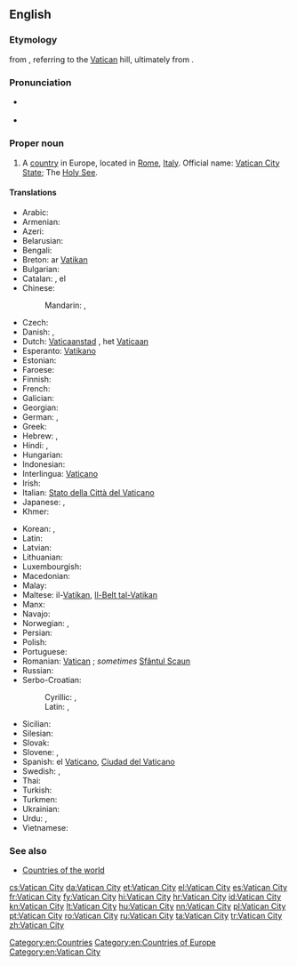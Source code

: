 ==English==
{{wikipedia}}

===Etymology===
{{etyl|it|en}} {{term|Città del Vaticano||Vatican City|lang=it}} from {{etyl|la|en}} {{term|Civitas Vaticana||Vatican City|lang=la}}, referring to the [[Vatican]] hill, ultimately from {{etyl|la|en}} {{term|vaticinari||to prophesy|lang=la}}.

===Pronunciation===
* {{a|UK|US}} {{IPA|/ˈvæ.tɪ.kən ˈsɪt.i/}}
* {{audio|en-us-Vatican City.ogg|Audio (US)}}

===Proper noun===
{{en-proper noun|head=[[Vatican]] [[city|City]]}}

# A [[country]] in Europe, located in [[Rome]], [[Italy]]. Official name: [[Vatican City State]]; The [[Holy See]].

====Translations====
{{trans-top|State of the Vatican City}}
* Arabic: {{t-|ar|الفاتيكان|m|tr=al-fatikaan}}
* Armenian: {{t-|hy|Վատիկան|tr=Vatikan}}
* Azeri: {{t+|az|Vatikan}}
* Belarusian: {{t-|be|Ватыкан|m|tr=Vatykán}}
* Bengali: {{t-|bn|ভ্যাটিকান সিটি}}
* Breton: ar [[Vatikan]]
* Bulgarian: {{t+|bg|Ватикана|f|tr=Vatikána}}
* Catalan: {{t+|ca|Ciutat del Vaticà|f}}, el {{t+|ca|Vaticà|m}}
* Chinese:
*: Mandarin: {{t-|cmn|梵蒂岡|sc=Hani}}, {{t-|cmn|梵蒂冈|m|tr=Fàndìgāng|sc=Hani}}
* Czech: {{t+|cs|Vatikán|m}}
* Danish: {{t-|da|Vatikanstaten}}, {{t-|da|Vatikanet}}
* Dutch: [[Vaticaanstad]] {{f}}, het [[Vaticaan]] {{n}}
* Esperanto: [[Vatikano]]
* Estonian: {{t+|et|Vatikan}}
* Faroese: {{t-|fo|Vatikanið|n}}
* Finnish: {{t-|fi|Vatikaani}}
* French: {{t+|fr|Vatican|m}}
* Galician: {{t-|gl|O Vaticano|m}}
* Georgian: {{t-|ka|ვატიკანი|tr=Vatikani|sc=Geor}}
* German: {{t+|de|Vatikanstadt|f}}, {{t+|de|Vatikan|n}}
* Greek: {{t+|el|Βατικανό|n|tr=Vatikanó|sc=Grek}}
* Hebrew: {{t-|he|קריית הוותיקן|tr=Qiryat ha-Vatikan}}, {{t-|he|הוותיקן|tr=ha-Vatikan}}
* Hindi: {{t-|hi|वेटिकन सिटी|tr=vēṭikan siṭī}}, {{t-|hi|वेटिकन|tr=vēṭikan}}
* Hungarian: {{t+|hu|Vatikán}}
* Indonesian: {{t-|id|Vatikan}}
* Interlingua: [[Vaticano]]
* Irish: {{t-|ga|Cathair na Vatacáine|f}}
* Italian: [[Stato della Città del Vaticano]]
* Japanese: {{t+|ja|バチカン|tr=Bachikan}}, {{t-|ja|法王庁|tr=ほうおうちょう, Hōōchō}}
* Khmer: {{t-|km|បុរីវ៉ាទីកង់|tr=borey vatikang|sc=Khmr}}
{{trans-mid}}
* Korean: {{t-|ko|바티칸 시티|tr=Batikan siti|sc=Hang}}, {{t+|ko|바티칸|tr=Batikan|sc=Hang}}
* Latin: {{t-|la|Civitas Vaticana|f}}
* Latvian: {{t+|lv|Vatikāns}}
* Lithuanian: {{t+|lt|Vatikanas}}
* Luxembourgish: {{t-|lb|Vatikanstad}}
* Macedonian: {{t+|mk|Ватикан|m|tr=Vátikan}}
* Malay: {{t-|ms|Kota Vatikan}}
* Maltese: il-[[Vatikan]], [[Il-Belt tal-Vatikan]]
* Manx: {{t-|gv|Ard-Valley yn Phaab|m}}
* Navajo: {{tø|nv|Bádikin Sídii}}
* Norwegian: {{t+|no|Vatikanstaten}}, {{t-|no|Vatikanet}}
* Persian: {{t+|fa|واتیکان|tr=vâtikân}}
* Polish: {{t+|pl|Watykan}}
* Portuguese: {{t+|pt|Vaticano}}
* Romanian: [[Vatican]] {{n}}; ''sometimes'' [[Sfântul Scaun]] {{n}}
* Russian: {{t+|ru|Ватикан|m|tr=Vatikán}}
* Serbo-Croatian:
*: Cyrillic: {{t-|sh|Ватикан|m|sc=Cyrl}}, {{t-|sh|Света Столица|f|sc=Cyrl}}
*: Latin: {{t-|sh|Vatikan|m}}, {{t-|sh|Sveta Stolica|f}}
* Sicilian: {{t-|scn|Cità dû Vaticanu|f}}
* Silesian: {{tø|szl|Watykůn|n}}
* Slovak: {{t-|sk|Vatikán|m}}
* Slovene: {{t+|sl|Vatikan|m}}, {{t+|sl|Sveti sedež|m}}
* Spanish: el [[Vaticano]], [[Ciudad del Vaticano]]
* Swedish: {{t+|sv|Vatikanstaten}}, {{t-|sv|Vatikanen}}
* Thai: {{t-|th|วาติกัน|tr=waa-dtì-gan}}
* Turkish: {{t+|tr|Vatikan}}
* Turkmen: {{t-|tk|Watikan}}
* Ukrainian: {{t+|uk|Ватикан|m|tr=Vatykán}}
* Urdu: {{t-|ur|ویٹیکن سٹی|tr=vēṭikan siṭī}}, {{t-|ur|ویٹیکن|tr=vēṭikan}}
* Vietnamese: {{t-|vi|Thành Vatican}}
{{trans-bottom}}

===See also===
* [[Appendix:Countries of the world|Countries of the world]]

[[Category:en:Countries]]
[[Category:en:Countries of Europe]]
[[Category:en:Vatican City]]

[[cs:Vatican City]]
[[da:Vatican City]]
[[et:Vatican City]]
[[el:Vatican City]]
[[es:Vatican City]]
[[fr:Vatican City]]
[[fy:Vatican City]]
[[hi:Vatican City]]
[[hr:Vatican City]]
[[id:Vatican City]]
[[kn:Vatican City]]
[[lt:Vatican City]]
[[hu:Vatican City]]
[[nn:Vatican City]]
[[pl:Vatican City]]
[[pt:Vatican City]]
[[ro:Vatican City]]
[[ru:Vatican City]]
[[ta:Vatican City]]
[[tr:Vatican City]]
[[zh:Vatican City]]